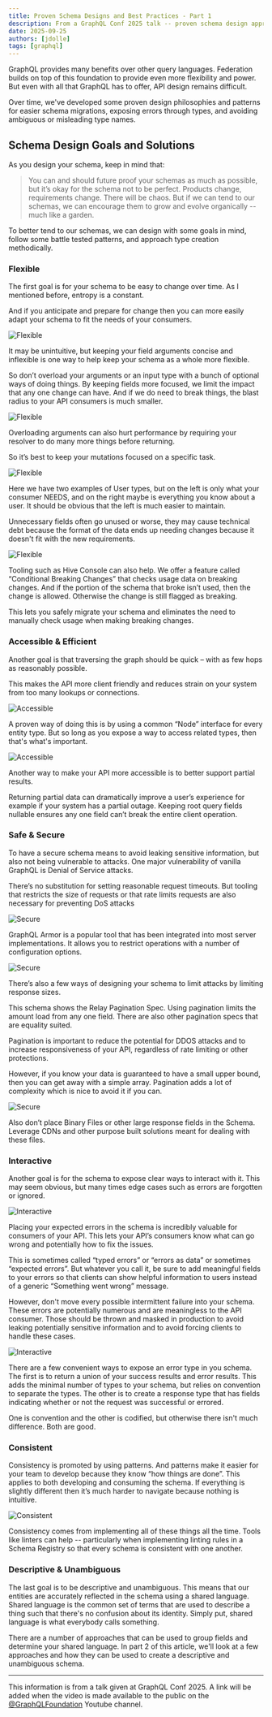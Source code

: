 ```yaml
---
title: Proven Schema Designs and Best Practices - Part 1
description: From a GraphQL Conf 2025 talk -- proven schema design approaches and patterns.
date: 2025-09-25
authors: [jdolle]
tags: [graphql]
---
```


GraphQL provides many benefits over other query languages. Federation builds on top of this
foundation to provide even more flexibility and power. But even with all that GraphQL has to offer,
API design remains difficult.

Over time, we've developed some proven design philosophies and patterns for easier schema
migrations, exposing errors through types, and avoiding ambiguous or misleading type names.

## Schema Design Goals and Solutions

As you design your schema, keep in mind that:

> You can and should future proof your schemas as much as possible, but it’s okay for the schema not
> to be perfect. Products change, requirements change. There will be chaos. But if we can tend to
> our schemas, we can encourage them to grow and evolve organically -- much like a garden.

To better tend to our schemas, we can design with some goals in mind, follow some battle tested
patterns, and approach type creation methodically.

### Flexible

The first goal is for your schema to be easy to change over time. As I mentioned before, entropy is
a constant.

And if you anticipate and prepare for change then you can more easily adapt your schema to fit the
needs of your consumers.

![Flexible](./flexible-01.jpg)

It may be unintuitive, but keeping your field arguments concise and inflexible is one way to help
keep your schema as a whole more flexible.

So don’t overload your arguments or an input type with a bunch of optional ways of doing things. By
keeping fields more focused, we limit the impact that any one change can have. And if we do need to
break things, the blast radius to your API consumers is much smaller.

![Flexible](./flexible-02.jpg)

Overloading arguments can also hurt performance by requiring your resolver to do many more things
before returning.

So it’s best to keep your mutations focused on a specific task.

![Flexible](./flexible-03.jpg)

Here we have two examples of User types, but on the left is only what your consumer NEEDS, and on
the right maybe is everything you know about a user. It should be obvious that the left is much
easier to maintain.

Unnecessary fields often go unused or worse, they may cause technical debt because the format of the
data ends up needing changes because it doesn't fit with the new requirements.

![Flexible](./flexible-04.jpg)

Tooling such as Hive Console can also help. We offer a feature called “Conditional Breaking Changes”
that checks usage data on breaking changes. And if the portion of the schema that broke isn’t used,
then the change is allowed. Otherwise the change is still flagged as breaking.

This lets you safely migrate your schema and eliminates the need to manually check usage when making
breaking changes.

### Accessible & Efficient

Another goal is that traversing the graph should be quick – with as few hops as reasonably possible.

This makes the API more client friendly and reduces strain on your system from too many lookups or
connections.

![Accessible](./accessible-01.jpg)

A proven way of doing this is by using a common “Node” interface for every entity type. But so long
as you expose a way to access related types, then that's what's important.

![Accessible](./accessible-02.jpg)

Another way to make your API more accessible is to better support partial results.

Returning partial data can dramatically improve a user’s experience for example if your system has a
partial outage. Keeping root query fields nullable ensures any one field can’t break the entire
client operation.

### Safe & Secure

To have a secure schema means to avoid leaking sensitive information, but also not being vulnerable
to attacks. One major vulnerability of vanilla GraphQL is Denial of Service attacks.

There’s no substitution for setting reasonable request timeouts. But tooling that restricts the size
of requests or that rate limits requests are also necessary for preventing DoS attacks

![Secure](./secure-01.jpg)

GraphQL Armor is a popular tool that has been integrated into most server implementations. It allows
you to restrict operations with a number of configuration options.

![Secure](./secure-02.jpg)

There’s also a few ways of designing your schema to limit attacks by limiting response sizes.

This schema shows the Relay Pagination Spec. Using pagination limits the amount load from any one
field. There are also other pagination specs that are equality suited.

Pagination is important to reduce the potential for DDOS attacks and to increase responsiveness of
your API, regardless of rate limiting or other protections.

However, if you know your data is guaranteed to have a small upper bound, then you can get away with
a simple array. Pagination adds a lot of complexity which is nice to avoid it if you can.

![Secure](./secure-03.jpg)

Also don’t place Binary Files or other large response fields in the Schema. Leverage CDNs and other
purpose built solutions meant for dealing with these files.

### Interactive

Another goal is for the schema to expose clear ways to interact with it. This may seem obvious, but
many times edge cases such as errors are forgotten or ignored.

![Interactive](./interactive-01.jpg)

Placing your expected errors in the schema is incredibly valuable for consumers of your API. This
lets your API’s consumers know what can go wrong and potentially how to fix the issues.

This is sometimes called “typed errors” or “errors as data” or sometimes “expected errors”. But
whatever you call it, be sure to add meaningful fields to your errors so that clients can show
helpful information to users instead of a generic “Something went wrong” message.

However, don't move every possible intermittent failure into your schema. These errors are
potentially numerous and are meaningless to the API consumer. Those should be thrown and masked in
production to avoid leaking potentially sensitive information and to avoid forcing clients to handle
these cases.

![Interactive](./interactive-02.jpg)

There are a few convenient ways to expose an error type in you schema. The first is to return a
union of your success results and error results. This adds the minimal number of types to your
schema, but relies on convention to separate the types. The other is to create a response type that
has fields indicating whether or not the request was successful or errored.

One is convention and the other is codified, but otherwise there isn't much difference. Both are
good.

### Consistent

Consistency is promoted by using patterns. And patterns make it easier for your team to develop
because they know “how things are done”. This applies to both developing and consuming the schema.
If everything is slightly different then it’s much harder to navigate because nothing is intuitive.

![Consistent](./consistent-01.jpg)

Consistency comes from implementing all of these things all the time. Tools like linters can help --
particularly when implementing linting rules in a Schema Registry so that every schema is consistent
with one another.

### Descriptive & Unambiguous

The last goal is to be descriptive and unambiguous. This means that our entities are accurately
reflected in the schema using a shared language. Shared language is the common set of terms that are
used to describe a thing such that there's no confusion about its identity. Simply put, shared
language is what everybody calls something.

There are a number of approaches that can be used to group fields and determine your shared
language. In part 2 of this article, we'll look at a few approaches and how they can be used to
create a descriptive and unambiguous schema.

---

This information is from a talk given at GraphQL Conf 2025. A link will be added when the video is
made available to the public on the [@GraphQLFoundation](https://www.youtube.com/@GraphQLFoundation)
Youtube channel.
